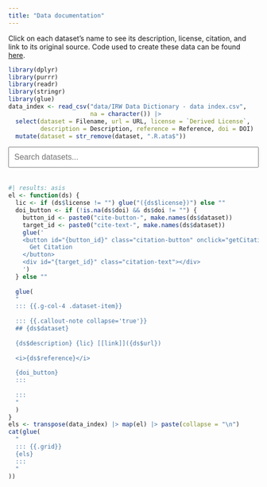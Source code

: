 ```yaml
---
title: "Data documentation"
---
```

Click on each dataset's name to see its description, license, citation, and link to its original source. Code used to create these data can be found [here](https://github.com/ben-domingue/irw/tree/main/data).
```r
library(dplyr)
library(purrr)
library(readr)
library(stringr)
library(glue)
data_index <- read_csv("data/IRW Data Dictionary - data index.csv",
                       na = character()) |>
  select(dataset = Filename, url = URL, license = `Derived License`,
         description = Description, reference = Reference, doi = DOI) |>
  mutate(dataset = str_remove(dataset, ".R.ata$"))
```

```{=html}
<input type="text" id="searchBar" placeholder="Search datasets..." style="width: 100%; padding: 10px; margin-bottom: 20px; font-size: 16px;">
<script>
function searchDatasets() {
  var input = document.getElementById('searchBar');
  var filter = input.value.toLowerCase();
  var items = document.getElementsByClassName('dataset-item');
  
  for (var i = 0; i < items.length; i++) {
    var text = items[i].textContent || items[i].innerText;
    items[i].style.display = text.toLowerCase().indexOf(filter) > -1 ? '' : 'none';
  }
}

async function getCitation(doi, buttonId, targetId) {
  const button = document.getElementById(buttonId);
  button.disabled = true;
  button.textContent = 'Done';
  
  try {
    const response = await fetch(`https://doi.org/${doi}`, {
      headers: {
        'Accept': 'application/x-bibtex'
      }
    });
    
    if (!response.ok) {
      throw new Error('Failed to fetch citation');
    }
    
    const citation = await response.text();
    const target = document.getElementById(targetId);
    target.textContent = citation;
    target.style.display = 'block';
    
  } catch (error) {
    console.error('Error fetching citation:', error);
    const target = document.getElementById(targetId);
    target.textContent = 'Error fetching citation. Please try again.';
    target.style.display = 'block';
    button.disabled = false;
    button.textContent = 'Get BibTex';
  }
}

document.getElementById('searchBar').addEventListener('input', searchDatasets);
</script>

<style>
.citation-text {
  display: none;
  margin-top: 10px;
  padding: 10px;
  background-color: #f5f5f5;
  border-radius: 4px;
  font-family: monospace;
  white-space: pre-wrap;
}

.citation-button {
  background-color: #007bff;
  color: white;
  border: none;
  padding: 5px 10px;
  border-radius: 4px;
  cursor: pointer;
  margin-top: 10px;
}

.citation-button:disabled {
  background-color: #cccccc;
  cursor: not-allowed;
}
</style>
```

```r
#| results: asis
el <- function(ds) {
  lic <- if (ds$license != "") glue("({ds$license})") else ""
  doi_button <- if (!is.na(ds$doi) && ds$doi != "") {
    button_id <- paste0("cite-button-", make.names(ds$dataset))
    target_id <- paste0("cite-text-", make.names(ds$dataset))
    glue('
    <button id="{button_id}" class="citation-button" onclick="getCitation(\'{ds$doi}\', \'{button_id}\', \'{target_id}\')">
      Get Citation
    </button>
    <div id="{target_id}" class="citation-text"></div>
    ')
  } else ""
  
  glue(
  "
  ::: {{.g-col-4 .dataset-item}}
  
  ::: {{.callout-note collapse='true'}}
  ## {ds$dataset}
  
  {ds$description} {lic} [[link]]({ds$url})
  
  <i>{ds$reference}</i>
  
  {doi_button}
  :::
  
  :::
  "
  )
}
els <- transpose(data_index) |> map(el) |> paste(collapse = "\n")
cat(glue(
  "
  ::: {{.grid}}
  {els}
  :::
  "
))
```